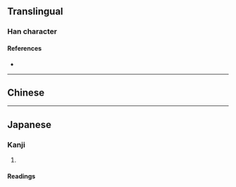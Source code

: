 {{also|光}}
{{character info/new}}
==Translingual==

===Han character===
{{Han char|rn=86|rad=火|as=02|sn=6|four=|canj=FHU|ids=⿱火儿}}

====References====
* {{Han ref|kx=0665.050|dkj=18854|dj=1075.020|hdz=32188.080|uh=706E|ud=28782}}

----

==Chinese==
{{zh-see|光|a}}

----

==Japanese==

===Kanji===
{{ja-kanji|grade=|rs=火02}}

# {{defn|lang=ja|sort=火02}}

====Readings====
{{ja-readings
|goon=こう<くわう
|kanon=こう<くわう
|kun=ひかあ-る, ひか-る, ひかり-
}}